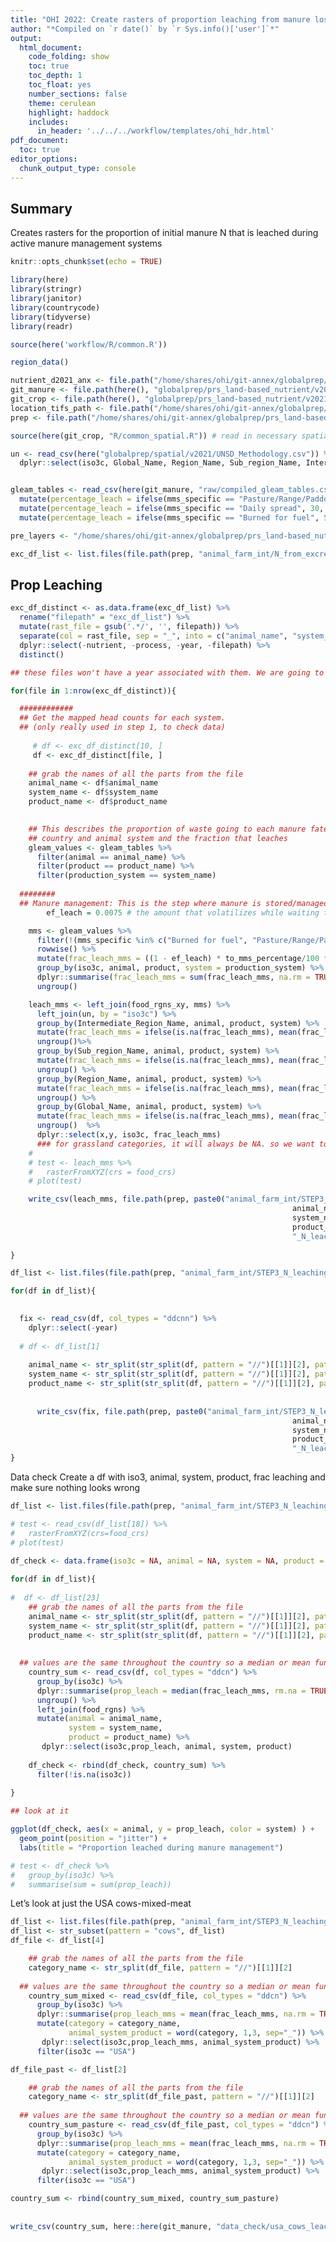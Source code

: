 ```yaml
---
title: "OHI 2022: Create rasters of proportion leaching from manure lost during MMS"
author: "*Compiled on `r date()` by `r Sys.info()['user']`*"
output: 
  html_document:
    code_folding: show
    toc: true
    toc_depth: 1
    toc_float: yes
    number_sections: false
    theme: cerulean
    highlight: haddock
    includes: 
      in_header: '../../../workflow/templates/ohi_hdr.html'
pdf_document:
  toc: true
editor_options: 
  chunk_output_type: console
---
```


## Summary
Creates rasters for the proportion of initial manure N that is leached during active manure management systems

```r
knitr::opts_chunk$set(echo = TRUE)

library(here)
library(stringr)
library(janitor)
library(countrycode)
library(tidyverse)
library(readr)

source(here('workflow/R/common.R'))

region_data()

nutrient_d2021_anx <- file.path("/home/shares/ohi/git-annex/globalprep/_raw_data/FAOSTAT/manure_nutrient/d2021/")
git_manure <- file.path(here(), "globalprep/prs_land-based_nutrient/v2021/STEP2_manure")
git_crop <- file.path(here(), "globalprep/prs_land-based_nutrient/v2021/STEP1_crop")
location_tifs_path <- file.path("/home/shares/ohi/git-annex/globalprep/_raw_data/halpern_food_systems/d2021/animal_farm/location_tifs")
prep <- file.path("/home/shares/ohi/git-annex/globalprep/prs_land-based_nutrient/v2021")

source(here(git_crop, "R/common_spatial.R")) # read in necessary spatial files 

un <- read_csv(here("globalprep/spatial/v2021/UNSD_Methodology.csv")) %>% 
  dplyr::select(iso3c, Global_Name, Region_Name, Sub_region_Name, Intermediate_Region_Name)


gleam_tables <- read_csv(here(git_manure, "raw/compiled_gleam_tables.csv")) %>%
  mutate(percentage_leach = ifelse(mms_specific == "Pasture/Range/Paddock", 30, percentage_leach)) %>%
  mutate(percentage_leach = ifelse(mms_specific == "Daily spread", 30, percentage_leach)) %>%
  mutate(percentage_leach = ifelse(mms_specific == "Burned for fuel", 50*30/100, percentage_leach)) #50% remains as urine, and 30% of remaining leaches

pre_layers <- "/home/shares/ohi/git-annex/globalprep/prs_land-based_nutrient/v2021/manure_predatalayers/"

exc_df_list <- list.files(file.path(prep, "animal_farm_int/N_from_excretion_manure"),  full = TRUE)
```


## Prop Leaching

```r

exc_df_distinct <- as.data.frame(exc_df_list) %>%
  rename("filepath" = "exc_df_list") %>%
  mutate(rast_file = gsub('.*/', '', filepath)) %>%
  separate(col = rast_file, sep = "_", into = c("animal_name", "system_name", "product_name", "nutrient", "process", "year")) %>%
  dplyr::select(-nutrient, -process, -year, -filepath) %>%
  distinct() 

## these files won't have a year associated with them. We are going to use 2017 proportional files, since that is what global food project did. 

for(file in 1:nrow(exc_df_distinct)){

  ############  
  ## Get the mapped head counts for each system.
  ## (only really used in step 1, to check data)
  
     # df <- exc_df_distinct[10, ]
     df <- exc_df_distinct[file, ]
  
    ## grab the names of all the parts from the file
    animal_name <- df$animal_name
    system_name <- df$system_name
    product_name <- df$product_name

     
    ## This describes the proportion of waste going to each manure fate based on 
    ## country and animal system and the fraction that leaches
    gleam_values <- gleam_tables %>% 
      filter(animal == animal_name) %>% 
      filter(product == product_name) %>% 
      filter(production_system == system_name) 
    
  ########  
  ## Manure management: This is the step where manure is stored/managed to be later spread on fields.
        ef_leach = 0.0075 # the amount that volatilizes while waiting to go into mms

    mms <- gleam_values %>%
      filter(!(mms_specific %in% c("Burned for fuel", "Pasture/Range/Paddock", "Daily spread"))) %>%  # remove categories that are not manure management
      rowwise() %>%
      mutate(frac_leach_mms = ((1 - ef_leach) * to_mms_percentage/100 * percentage_leach/100)) %>% 
      group_by(iso3c, animal, product, system = production_system) %>% 
      dplyr::summarise(frac_leach_mms = sum(frac_leach_mms, na.rm = TRUE)) %>% 
      ungroup()

    leach_mms <- left_join(food_rgns_xy, mms) %>% 
      left_join(un, by = "iso3c") %>% 
      group_by(Intermediate_Region_Name, animal, product, system) %>% 
      mutate(frac_leach_mms = ifelse(is.na(frac_leach_mms), mean(frac_leach_mms, na.rm = TRUE), frac_leach_mms)) %>% 
      ungroup()%>% 
      group_by(Sub_region_Name, animal, product, system) %>% 
      mutate(frac_leach_mms = ifelse(is.na(frac_leach_mms), mean(frac_leach_mms, na.rm = TRUE), frac_leach_mms)) %>% 
      ungroup() %>% 
      group_by(Region_Name, animal, product, system) %>% 
      mutate(frac_leach_mms = ifelse(is.na(frac_leach_mms), mean(frac_leach_mms, na.rm = TRUE), frac_leach_mms)) %>% 
      ungroup() %>% 
      group_by(Global_Name, animal, product, system) %>% 
      mutate(frac_leach_mms = ifelse(is.na(frac_leach_mms), mean(frac_leach_mms, na.rm = TRUE), frac_leach_mms)) %>% 
      ungroup()  %>% 
      dplyr::select(x,y, iso3c, frac_leach_mms) 
      ### for grassland categories, it will always be NA. so we want to change it back to 0 that way the rasters dont get confused when stacking all ghg at the end
    # 
    # test <- leach_mms %>%
    #   rasterFromXYZ(crs = food_crs)
    # plot(test)

    write_csv(leach_mms, file.path(prep, paste0("animal_farm_int/STEP3_N_leaching_prop_mms/",
                                                               animal_name, "_",
                                                               system_name,"_",
                                                               product_name,
                                                               "_N_leaching_prop_mms.csv", sep = "")))
  
}
```

```r
df_list <- list.files(file.path(prep, "animal_farm_int/STEP3_N_leaching_prop_mms/"), full.names = TRUE)

for(df in df_list){
  

  fix <- read_csv(df, col_types = "ddcnn") %>%
    dplyr::select(-year)
  
  # df <- df_list[1]
  
    animal_name <- str_split(str_split(df, pattern = "//")[[1]][2], pattern = "_")[[1]][1]
    system_name <- str_split(str_split(df, pattern = "//")[[1]][2], pattern = "_")[[1]][2]
    product_name <- str_split(str_split(df, pattern = "//")[[1]][2], pattern = "_")[[1]][3]
     
  
      write_csv(fix, file.path(prep, paste0("animal_farm_int/STEP3_N_leaching_prop_mms/",
                                                               animal_name, "_",
                                                               system_name,"_",
                                                               product_name,
                                                               "_N_leaching_prop_mms.csv", sep = "")))
}
```



Data check
Create a df with iso3, animal, system, product, frac leaching and make sure nothing looks wrong
```r
df_list <- list.files(file.path(prep, "animal_farm_int/STEP3_N_leaching_prop_mms/"), full.names = TRUE)

# test <- read_csv(df_list[18]) %>%
#   rasterFromXYZ(crs=food_crs)
# plot(test)

df_check <- data.frame(iso3c = NA, animal = NA, system = NA, product = NA, prop_leach = NA)
  
for(df in df_list){
  
#  df <- df_list[23]
    ## grab the names of all the parts from the file
    animal_name <- str_split(str_split(df, pattern = "//")[[1]][2], pattern = "_")[[1]][1]
    system_name <- str_split(str_split(df, pattern = "//")[[1]][2], pattern = "_")[[1]][2]
    product_name <- str_split(str_split(df, pattern = "//")[[1]][2], pattern = "_")[[1]][3]
     
  
  ## values are the same throughout the country so a median or mean function won't make a difference
    country_sum <- read_csv(df, col_types = "ddcn") %>% 
      group_by(iso3c) %>% 
      dplyr::summarise(prop_leach = median(frac_leach_mms, rm.na = TRUE)) %>% 
      ungroup() %>% 
      left_join(food_rgns) %>% 
      mutate(animal = animal_name,
             system = system_name,
             product = product_name) %>% 
       dplyr::select(iso3c,prop_leach, animal, system, product)
  
    df_check <- rbind(df_check, country_sum) %>% 
      filter(!is.na(iso3c)) 
    
}

## look at it

ggplot(df_check, aes(x = animal, y = prop_leach, color = system) ) +
  geom_point(position = "jitter") +
  labs(title = "Proportion leached during manure management")

# test <- df_check %>%
#   group_by(iso3c) %>%
#   summarise(sum = sum(prop_leach))
```

Let's look at just the USA cows-mixed-meat

```r
df_list <- list.files(file.path(prep, "animal_farm_int/STEP3_N_leaching_prop_mms/"), full.names = TRUE)
df_list <- str_subset(pattern = "cows", df_list)
df_file <- df_list[4]

    ## grab the names of all the parts from the file
    category_name <- str_split(df_file, pattern = "//")[[1]][2]
  
  ## values are the same throughout the country so a median or mean function won't make a difference
    country_sum_mixed <- read_csv(df_file, col_types = "ddcn") %>% 
      group_by(iso3c) %>% 
      dplyr::summarise(prop_leach_mms = mean(frac_leach_mms, na.rm = TRUE)) %>% 
      mutate(category = category_name,
             animal_system_product = word(category, 1,3, sep="_")) %>% 
       dplyr::select(iso3c,prop_leach_mms, animal_system_product) %>% 
      filter(iso3c == "USA")

df_file_past <- df_list[2]

    ## grab the names of all the parts from the file
    category_name <- str_split(df_file_past, pattern = "//")[[1]][2]
  
  ## values are the same throughout the country so a median or mean function won't make a difference
    country_sum_pasture <- read_csv(df_file_past, col_types = "ddcn") %>% 
      group_by(iso3c) %>% 
      dplyr::summarise(prop_leach_mms = mean(frac_leach_mms, na.rm = TRUE)) %>% 
      mutate(category = category_name,
             animal_system_product = word(category, 1,3, sep="_")) %>% 
       dplyr::select(iso3c,prop_leach_mms, animal_system_product) %>% 
      filter(iso3c == "USA")

country_sum <- rbind(country_sum_mixed, country_sum_pasture)
    
      
write_csv(country_sum, here::here(git_manure, "data_check/usa_cows_leached_mms.csv"))
```
